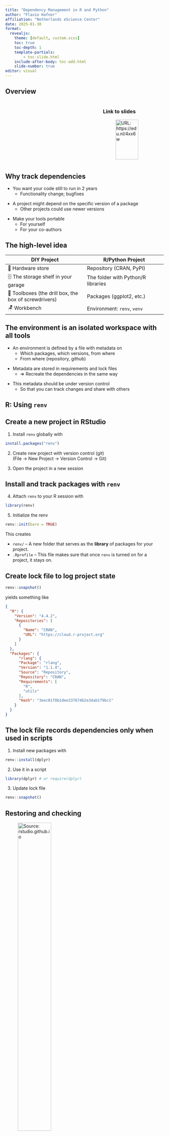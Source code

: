 ```yaml
---
title: "Dependency Management in R and Python"
author: "Flavio Hafner"
affiliation: "Netherlands eScience Center"
date: 2025-01-30
format: 
  revealjs:
    theme: [default, custom.scss]
    toc: true
    toc-depth: 1
    template-partials:
        - toc-slide.html
    include-after-body: toc-add.html
    slide-number: true
editor: visual
---
```


## Overview

::::: columns
::: {.column width="60%"}
```{=html}
<div id='toc'></div>
```
:::

::: {.column width="40%"}
### Link to slides

![URL: https://edu.nl/4xx6w](qrcode.svg){width="80%" }
:::
:::::

## Why track dependencies

::: fragment
-   You want your code [still to run in 2 years]{.blue}
    - Functionality change; bugfixes
::: 

:::fragment
-   A project might depend on the [specific version]{.blue} of a package
    - Other projects could use newer versions
:::

::: fragment
-   Make your tools [portable]{.blue}
    -   For yourself
    -   For your co-authors
:::


## The [high-level]{.blue} idea

| DIY Project | R/Python Project |
|------------------------------------|------------------------------------|
| 🏪 Hardware store | Repository (CRAN, PyPI) |
| 🗄 The storage shelf in your garage | The folder with Python/R libraries |
| 🧰 Toolboxes (the drill box, the box of screwdrivers) | Packages (ggplot2, etc.) |
| 🪑 Workbench | Environment: `renv`, `venv` |

## The environment is an [isolated workspace with all tools]{.blue}

::: fragment
-   An environment is defined by a file with [metadata]{.blue} on
    -   Which packages, which versions, from where
    -   From where (repository, github)
:::

::: fragment
-   Metadata are stored in [requirements and lock files]{.blue}
    -   $\Rightarrow$ Recreate the dependencies in the same way
:::

::: fragment
-   This metadata should be under [version control]{.blue}
    -   So that you can track changes and share with others
:::


::: {.section .transition-slide}
# R: Using `renv`
:::

## Create a new project in RStudio

::: fragment
1.  Install `renv` globally with

``` r
install.packages("renv")
```
:::

::: fragment
2.  Create new project with version control (git)\
    (File -\> New Project -\> Version Control -\> Git)
:::

::: fragment
3.  Open the project in a new session
:::

## Install and track packages with `renv`

::: fragment
4.  Attach `renv` to your R session with

``` r
library(renv)
```
:::

::: fragment
5.  Initialize the renv

``` r
renv::init(bare = TRUE)
```
:::

:::: fragment
::: incremental
This creates

-   `renv/` -- A new folder that serves as the [**library**]{.blue} of packages for your project.
-   `.Rprofile` -- This file makes sure that once `renv` is turned on for a project, it stays on.
:::
::::

## Create lock file to log project state

``` r
renv::snapshot()
```

yields something like

::: fragment
``` json
{
  "R": {
    "Version": "4.4.2",
    "Repositories": [
      {
        "Name": "CRAN",
        "URL": "https://cloud.r-project.org"
      }
    ]
  },
  "Packages": {
      "rlang": {
      "Package": "rlang",
      "Version": "1.1.4",
      "Source": "Repository",
      "Repository": "CRAN",
      "Requirements": [
        "R",
        "utils"
      ],
      "Hash": "3eec01f8b1dee337674b2e34ab1f9bc1"
    }
  }
}
```
:::

## The lock file records dependencies [only when used in scripts]{.blue}

::: fragment
1.  Install new packages with

``` r
renv::install(dplyr)
```
:::

::: fragment
2.  Use it in a script

``` r
library(dplyr) # or require(dplyr)
```
:::

::: fragment
3.  Update lock file

``` r
renv::snapshot()
```
:::

## Restoring and checking

![Source: rstudio.github.io](renv.png){width="50%"}

::: {.section .transition-slide}
# Python: Using `venv` and `pip`

![Python Environment Hell from XKCD (Creative Commons Attribution-NonCommercial 2.5 License)](python-environment-hell.png){width="50%"}


:::

## Overview

-   PyPI is the [Python Package Index]{.blue}, the analogue to R's CRAN
    -   But CRAN reviews submissions while PyPI does not
-   `pip` is the Python [package manager]{.blue} and interacts with PyPI
    -   Other tools do the same job
-   `pip` + `venv` are available by default for Python 3.3+

## Getting started

```{=html}
<br/><br/> 
```

::: fragment
Use the command line: a terminal or from an IDE (VS Code)
:::

```{=html}
<br/><br/> 
```

::: fragment
Make sure you can invoke Python

``` bash
$ python3 --version # on Mac/Linux
$ python --version # on Windows — Windows installation comes with a python.exe file rather than a python3.exe file 
```
:::

## Creating the virtual environment

::: fragment
Run

``` bash
$ python3 -m venv venv
```
:::

:::: fragment
::: incremental
What does this do?

-   Creates a folder `venv` to which packages are installed
-   (The `-m` flag calls the `main` part of the `venv` module)
:::
::::

:::: fragment
Activate the virtual environment

::: panel-tabset
## Windows

``` powershell
$ source venv/Scripts/activate
(venv) $
```

## Mac/Linux

``` bash
$ source venv/bin/activate
(venv) $
```
:::
::::

## Install packages with pip

::: fragment
Run

``` bash
(venv) $ python3 -m pip install numpy
(venv) $ python3 -m pip install matplotlib
```

```{=html}
<br/><br/> 
```
:::

::: fragment
To display information about some installed packages

``` bash
(venv) $ python3 -m pip show numpy
```
:::

::: fragment
To display information about all installed packages

``` bash
(venv) $ python3 -m pip list
```
:::

## Creating `requirements.txt` files

::: fragment

``` bash
(venv) $ python3 -m pip freeze > requirements.txt
```
:::

::: fragment
We can [inspect]{.blue} the file

``` bash
(venv) $ cat requirements.txt
```

``` output
contourpy==1.2.0
cycler==0.12.1
fonttools==4.45.0
kiwisolver==1.4.5
matplotlib==3.8.2
numpy==1.26.2
packaging==23.2
Pillow==10.1.0
pyparsing==3.1.1
python-dateutil==2.8.2
six==1.16.0
```
:::

::: fragment
[Restore]{.blue} an environment from `requirements.txt`

``` bash
(venv) $ python3 -m pip install -r requirements.txt
```
:::

## PyPI vs conda

:::fragment
| PyPI | conda |
|------------------------------------|------------------------------------|
| [Easy to use & create packages]{.green} | [Not only Python, can use external libraries]{.green} |
| [Does not track Python version]{.red} | [Tracks Python version]{.green} |
| [Complicated with external libraries]{.red} | [Heavy -- use miniconda/mamba; packaging is harder]{.red} |
:::

:::fragment
... And try to [keep them apart]{.blue} whenever possible
:::

::: {.section .transition-slide}
# Conclusion
:::

## Good practices

:::fragment
-   Have the environment [inside your project directory]{.blue}
:::

:::fragment
-   When adding new dependencies, [do not pin versions]{.green}:

``` bash
# prefer
(venv) $ python3 -m pip install numpy
# over
(venv) $ python3 -m pip install numpy==1.26.2
```
:::

:::fragment
-   But [keep track of exact versions]{.red} in lock file and commit often
    -   Share with your co-authors
:::

## Other considerations

:::fragment
-   Adding dependencies is always a [make-or-buy]{.blue} decision
    -   Don't reinvent the wheel?
:::

:::fragment
-   [Before adding dependencies]{.blue}, it's good to
    -   Consider different tools for the task
    -   Does it [work as intended]{.blue}?
    -   Check if they are [maintained]{.blue} and the size of the user base
:::

:::fragment
-   Be aware of [security risks]{.blue}
    -   [PyTorch vulnerability](https://johnstawinski.com/2024/01/11/playing-with-fire-how-we-executed-a-critical-supply-chain-attack-on-pytorch/), [ML models may execute arbitrary code](https://jfrog.com/blog/data-scientists-targeted-by-malicious-hugging-face-ml-models-with-silent-backdoor/)
:::

## References & further reading

For R:

-   TSB Research Support Team: [Intermediate R](https://gitlab.uvt.nl/tsb-rst/intermediate-level-r-course-for-social-sciences)
-   RStudio: [Introduction to renv](https://rstudio.github.io/renv/articles/renv.html)

For Python:

-   Code Refinery: [Reproducible environments and dependencies](https://coderefinery.github.io/python-progression/dependencies/)
-   Intermediate Research Software Development with Python: [Virtual environments](https://carpentries-incubator.github.io/python-intermediate-development/12-virtual-environments.html)

## Hands-on: ideas


-   Start using an environment for an existing project
-   Play around in a dummy project
    -   If you're using `pip` or `conda`, try the other, or try `uv`
